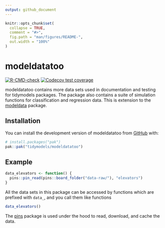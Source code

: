 ```yaml
---
output: github_document
---
```


<!-- README.md is generated from README.Rmd. Please edit that file -->

```r
knitr::opts_chunk$set(
  collapse = TRUE,
  comment = "#>",
  fig.path = "man/figures/README-",
  out.width = "100%"
)
```

# modeldatatoo

<!-- badges: start -->
[![R-CMD-check](https://github.com/tidymodels/modeldatatoo/actions/workflows/R-CMD-check.yaml/badge.svg)](https://github.com/tidymodels/modeldatatoo/actions/workflows/R-CMD-check.yaml)
[![Codecov test coverage](https://codecov.io/gh/tidymodels/modeldatatoo/branch/main/graph/badge.svg)](https://app.codecov.io/gh/tidymodels/modeldatatoo?branch=main)
<!-- badges: end -->

modeldatatoo contains more data sets used in documentation and testing for tidymodels packages. The package also contains a suite of simulation functions for classification and regression data. This is extension to the [modeldata](https://modeldata.tidymodels.org/) package.

## Installation

You can install the development version of modeldatatoo from [GitHub](https://github.com/) with:

``` r
# install.packages("pak")
pak::pak("tidymodels/modeldatatoo")
```

## Example

```r
data_elevators <- function() {
  pins::pin_read(pins::board_folder("data-raw/"), "elevators")
}
```

All the data sets in this package can be accessed by functions which are prefixed with `data_`, and you call them like functions

```r
data_elevators()
```

The [pins](https://pins.rstudio.com/) package is used under the hood to read, download, and cache the data.
